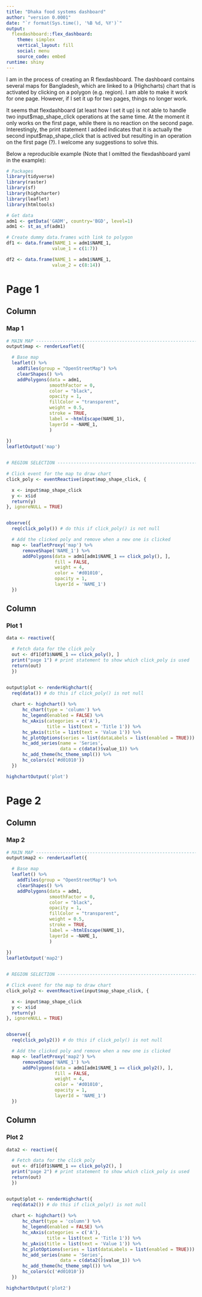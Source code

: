 ```yaml
---
title: "Dhaka food systems dashboard"
author: "version 0.0001"
date: "`r format(Sys.time(), '%B %d, %Y')`"
output:
  flexdashboard::flex_dashboard:
    theme: simplex
    vertical_layout: fill
    social: menu
    source_code: embed
runtime: shiny
---
```


I am in the process of creating an R flexdashboard. The dashboard contains several maps for Bangladesh, which are linked to a (Highcharts) chart that is activated by clicking on a polygon (e.g. region). I am able to make it work for one page. However, if I set it up for two pages, things no longer work. 

It seems that flexdashboard (at least how I set it up) is not able to handle two input\$map_shape_click operations at the same time. At the moment it only works on the first page, while there is no reaction on the second page. Interestingly, the print statement I added indicates that it is actually the second input\$map_shape_click that is actived but resulting in an operation on the first page (?). I welcome any suggestions to solve this.

Below a reproducible example (Note that I omitted the flexdashboard yaml in the example):

```r
# Packages
library(tidyverse)
library(raster)
library(sf)
library(highcharter)
library(leaflet)
library(htmltools)

# Get data
adm1 <- getData('GADM', country='BGD', level=1)
adm1 <- st_as_sf(adm1)

# Create dummy data.frames with link to polygon
df1 <- data.frame(NAME_1 = adm1$NAME_1,
                 value_1 = c(1:7))

df2 <- data.frame(NAME_1 = adm1$NAME_1,
                 value_2 = c(8:14))
```


Page 1
=======================================================================

Column {data-width=350} 
-------------------------------------

### Map 1

```r
# MAIN MAP --------------------------------------------------------------------------------
output$map <- renderLeaflet({

  # Base map
  leaflet() %>%
    addTiles(group = "OpenStreetMap") %>%
    clearShapes() %>%
    addPolygons(data = adm1, 
                smoothFactor = 0, 
                color = "black",
                opacity = 1,
                fillColor = "transparent",
                weight = 0.5,
                stroke = TRUE,
                label = ~htmlEscape(NAME_1),
                layerId = ~NAME_1,
                )
  
})
leafletOutput('map')  


# REGION SELECTION -----------------------------------------------------------------------

# Click event for the map to draw chart
click_poly <- eventReactive(input$map_shape_click, {

  x <- input$map_shape_click
  y <- x$id
  return(y)
}, ignoreNULL = TRUE) 


observe({
  req(click_poly()) # do this if click_poly() is not null

  # Add the clicked poly and remove when a new one is clicked
  map <- leafletProxy('map') %>%
      removeShape('NAME_1') %>%
      addPolygons(data = adm1[adm1$NAME_1 == click_poly(), ],
                  fill = FALSE,
                  weight = 4,
                  color = '#d01010', 
                  opacity = 1, 
                  layerId = 'NAME_1')
  })

```



Column {data-width=350}
-----------------------------------------------------------------------

### Plot 1


```r

data <- reactive({

  # Fetch data for the click poly
  out <- df1[df1$NAME_1 == click_poly(), ]
  print("page 1") # print statement to show which click_poly is used
  return(out)
  })


output$plot <- renderHighchart({
  req(data()) # do this if click_poly() is not null
  
  chart <- highchart() %>%
      hc_chart(type = 'column') %>%
      hc_legend(enabled = FALSE) %>%
      hc_xAxis(categories = c('A'),
               title = list(text = 'Title 1')) %>%
      hc_yAxis(title = list(text = 'Value 1')) %>%
      hc_plotOptions(series = list(dataLabels = list(enabled = TRUE))) %>%
      hc_add_series(name = 'Series', 
                    data = c(data()$value_1)) %>%
      hc_add_theme(hc_theme_smpl()) %>%
      hc_colors(c('#d01010'))
  })

highchartOutput('plot')

```


Page 2
=======================================================================

Column {data-width=350}
-------------------------------------

### Map 2

```r
# MAIN MAP --------------------------------------------------------------------------------
output$map2 <- renderLeaflet({

  # Base map
  leaflet() %>%
    addTiles(group = "OpenStreetMap") %>%
    clearShapes() %>%
    addPolygons(data = adm1, 
                smoothFactor = 0, 
                color = "black",
                opacity = 1,
                fillColor = "transparent",
                weight = 0.5,
                stroke = TRUE,
                label = ~htmlEscape(NAME_1),
                layerId = ~NAME_1,
                )
  
})
leafletOutput('map2')  


# REGION SELECTION -----------------------------------------------------------------------

# Click event for the map to draw chart
click_poly2 <- eventReactive(input$map_shape_click, {

  x <- input$map_shape_click
  y <- x$id
  return(y)
}, ignoreNULL = TRUE) 


observe({
  req(click_poly2()) # do this if click_poly() is not null

  # Add the clicked poly and remove when a new one is clicked
  map <- leafletProxy('map2') %>%
      removeShape('NAME_1') %>%
      addPolygons(data = adm1[adm1$NAME_1 == click_poly2(), ],
                  fill = FALSE,
                  weight = 4,
                  color = '#d01010', 
                  opacity = 1, 
                  layerId = 'NAME_1')
  })

```



Column {data-width=350}
-----------------------------------------------------------------------

### Plot 2


```r

data2 <- reactive({

  # Fetch data for the click poly
  out <- df1[df1$NAME_1 == click_poly2(), ]
  print("page 2") # print statement to show which click_poly is used
  return(out)
  })


output$plot <- renderHighchart({
  req(data2()) # do this if click_poly() is not null
  
  chart <- highchart() %>%
      hc_chart(type = 'column') %>%
      hc_legend(enabled = FALSE) %>%
      hc_xAxis(categories = c('A'),
               title = list(text = 'Title 1')) %>%
      hc_yAxis(title = list(text = 'Value 1')) %>%
      hc_plotOptions(series = list(dataLabels = list(enabled = TRUE))) %>%
      hc_add_series(name = 'Series', 
                    data = c(data2()$value_1)) %>%
      hc_add_theme(hc_theme_smpl()) %>%
      hc_colors(c('#d01010'))
  })

highchartOutput('plot2')

```


